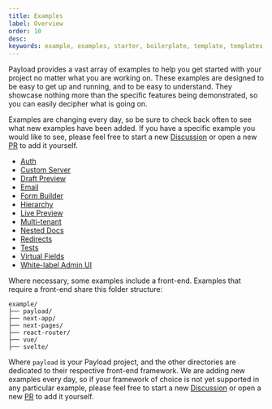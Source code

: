 ```yaml
---
title: Examples
label: Overview
order: 10
desc:
keywords: example, examples, starter, boilerplate, template, templates
---
```


Payload provides a vast array of examples to help you get started with your project no matter what you are working on. These examples are designed to be easy to get up and running, and to be easy to understand. They showcase nothing more than the specific features being demonstrated, so you can easily decipher what is going on.

Examples are changing every day, so be sure to check back often to see what new examples have been added. If you have a specific example you would like to see, please feel free to start a new [Discussion](https://github.com/mzinga-io/mzinga-core/discussions) or open a new [PR](https://github.com/mzinga-io/mzinga-core/pulls) to add it yourself.

- [Auth](https://github.com/mzinga-io/mzinga-core/tree/main/examples/auth)
- [Custom Server](https://github.com/mzinga-io/mzinga-core/tree/main/examples/custom-server)
- [Draft Preview](https://github.com/mzinga-io/mzinga-core/tree/main/examples/draft-preview)
- [Email](https://github.com/mzinga-io/mzinga-core/tree/main/examples/email)
- [Form Builder](https://github.com/mzinga-io/mzinga-core/tree/main/examples/form-builder)
- [Hierarchy](https://github.com/mzinga-io/mzinga-core/tree/main/examples/hierarchy)
- [Live Preview](https://github.com/mzinga-io/mzinga-core/tree/main/examples/live-preview)
- [Multi-tenant](https://github.com/mzinga-io/mzinga-core/tree/main/examples/multi-tenant)
- [Nested Docs](https://github.com/mzinga-io/mzinga-core/tree/main/examples/nested-docs)
- [Redirects](https://github.com/mzinga-io/mzinga-core/tree/main/examples/redirects)
- [Tests](https://github.com/mzinga-io/mzinga-core/tree/main/examples/testing)
- [Virtual Fields](https://github.com/mzinga-io/mzinga-core/tree/main/examples/virtual-fields)
- [White-label Admin UI](https://github.com/mzinga-io/mzinga-core/tree/main/examples/whitelabel)

Where necessary, some examples include a front-end. Examples that require a front-end share this folder structure:

```plaintext
example/
├── payload/
├── next-app/
├── next-pages/
├── react-router/
├── vue/
├── svelte/
```

Where `payload` is your Payload project, and the other directories are dedicated to their respective front-end framework. We are adding new examples every day, so if your framework of choice is not yet supported in any particular example, please feel free to start a new [Discussion](https://github.com/mzinga-io/mzinga-core/discussions) or open a new [PR](https://github.com/mzinga-io/mzinga-core/pulls) to add it yourself.
